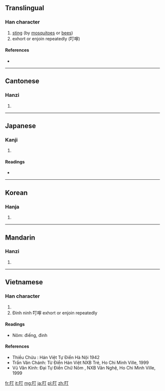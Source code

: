 ==Translingual==

===Han character===
{{Han char|rn=30|rad=口|as=02|sn=5|four=6102<sub>0</sub>|canj=口一弓 (RMN)|ids=⿱[[口]][[丁]]}}

# [[sting]] (by [[mosquito]]es or [[bee]]s)
# exhort or enjoin repeatedly (叮嚀)

====References====
* {{Han ref|kx=0172.110|dkj=03244|dj=0383.060|hdz=10568.010|uh=53EE|ud=21486|bh=A56D|bd=42349}}

----

==Cantonese==

===Hanzi===
{{yue-hanzi|jyut=ding1|y=ding1}}

# {{defn|lang=yue|sort=口02}}

----

==Japanese==

===Kanji===
{{ja-kanji|grade=|rs=口02}}

# {{defn|lang=ja|sort=口02}}

====Readings====
* {{ja-readings|on=[[てい]] (tei)|kun=[[たのむ]] (tanomu), [[ねんごろ]] (nengoro), [[さす]] (sasu)}}

----

==Korean==

===Hanja===
{{ko-hanja|hangeul=정|rv=jeong|mr=chŏng}}

# {{defn|lang=ko|sort=口02}}

----

==Mandarin==

===Hanzi===
{{cmn-hanzi|pin=[[dīng]] ([[ding1]]), [[kè]] ([[ke4]])|wg=ting<sup>1</sup>, k'o<sup>4</sup>}}

# {{defn|lang=cmn|sort=口02}}

----

==Vietnamese==

===Han character===
{{vi-hantu|đinh|rs=口02}}

# {{defn|lang=vi|sort=口02}}
# Đinh ninh 叮嚀 exhort or enjoin repeatedly

====Readings====
* Nôm: điếng, đinh

====References====
* Thiều Chửu : Hán Việt Tự Điển  Hà Nội 1942
* Trần Văn Chánh: Từ Điển Hán Việt NXB Trẻ, Ho Chi Minh Ville, 1999
* Vũ Văn Kính: Đại Tự Điển Chữ Nôm , NXB Văn Nghệ, Ho Chi Minh Ville, 1999

[[fr:叮]]
[[it:叮]]
[[mg:叮]]
[[ja:叮]]
[[pl:叮]]
[[zh:叮]]